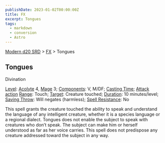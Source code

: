 ```yaml
---
publishDate: 2023-01-02T00:00:00Z
title: FX
excerpt: Tongues
tags:
  - markdown
  - conversion
  - Astro
---
```


[Modern d20 SRD](/#modernD20) > [FX](modern-d20-srd-fx-index) > Tongues

## Tongues

Divination

[Level](modern-d20-srd-fx-level): [Acolyte](modern-d20-srd-classes-advanced-acolyte) 4, [Mage](modern-d20-srd-classes-advanced-mage) 3;
[Components](modern-d20-srd-fx-components): V, M/DF; [Casting Time](modern-d20-srd-fx-casting-time); [Attack action](modern-d20-srd-combat-attack-actions) [Range](modern-d20-srd-fx-range): Touch;
[Target](modern-d20-srd-fx-target): Creature touched;
[Duration](modern-d20-srd-fx-duration): 10 minutes/level; [Saving Throw](modern-d20-srd-basics-saving-throws): Will negates (harmless); [Spell Resistance](modern-d20-srd-special-abilities-spell-resistance): No

This spell grants the creature touched the ability to speak and understand the
language of any intelligent creature, whether it is a species language or a
regional dialect. Tongues does not enable the subject to speak with creatures
who don’t speak. The subject can make him or herself understood as far as her
voice carries. This spell does not predispose any creature addressed toward
the subject in any way.

